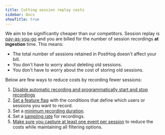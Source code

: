 ```yaml
---
title: Cutting session replay costs
sidebar: Docs
showTitle: true
---
```


We aim to be significantly cheaper than our competitors. Session replay is [pay-as-you-go](/pricing) and you are billed for the number of session recordings **at ingestion** time. This means:

- The total number of sessions retained in PostHog doesn't affect your bill.
- You don't have to worry about deleting old sessions.
- You don't have to worry about the cost of storing old sessions.

Below are few ways to reduce costs by recording fewer sessions:

1. [Disable automatic recording and programmatically start and stop recordings](/docs/session-replay/how-to-control-which-sessions-you-record#programmatically-start-and-stop-recordings)
2. [Set a feature flag](/docs/session-replay/how-to-control-which-sessions-you-record#with-feature-flags) with the conditions that define which users or sessions you want to record.
3. Set a [minimum recording duration](/docs/session-replay/how-to-control-which-sessions-you-record#minimum-duration).
4. Set a [sampling rate](/docs/session-replay/how-to-control-which-sessions-you-record#sampling) for recordings.
5. [Make sure you capture at least one event per session](/docs/session-replay/troubleshooting#unable-to-filter-by-user-or-page-properties) to reduce the costs while maintaining all filtering options.